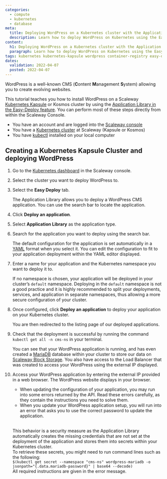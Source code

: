 ```yaml
---
categories:
  - compute
  - kubernetes
  - database
meta:
  title: Deploying WordPress on a Kubernetes cluster with the Application Library
  description: Learn how to deploy WordPress on Kubernetes using the Easy Deploy feature in a few clicks
content:
  h1: Deploying WordPress on a Kubernetes cluster with the Application Library
  paragraph: Learn how to deploy WordPress on Kubernetes using the Easy Deploy feature in a few clicks
tags: kubernetes kubernetes-kapsule wordpress container-registry easy-deploy deploy containerized-application docker
dates:
  validation: 2022-04-07
  posted: 2022-04-07
---
```


WordPress is a well-known CMS (**C**ontent **M**anagement **S**ystem) allowing you to create evolving websites.

This tutorial teaches you how to install WordPress on a Scaleway [Kubernetes Kapsule](https://www.scaleway.com/en/docs/compute/kubernetes/quickstart/) or Kosmos cluster by using the [Application Library in the Easy-Deploy feature](https://www.scaleway.com/en/docs/compute/kubernetes/how-to/enable-easy-deploy/). 
You can perform most of these steps directly from within the Scaleway Console. 

<Message type="requirement">

  - You have an account and are logged into the [Scaleway console](https://console.scaleway.com)
  - You have a [Kubernetes cluster](https://www.scaleway.com/en/docs/compute/kubernetes/how-to/create-cluster/) at Scaleway (Kapsule or Kosmos)
  - You have [kubectl](https://www.scaleway.com/en/docs/compute/kubernetes/how-to/connect-cluster-kubectl) installed on your local computer

</Message>

## Creating a Kubernetes Kapsule Cluster and deploying WordPress

1. Go to the [Kubernetes dashboard](https://console.scaleway.com/kapsule/clusters) in the Scaleway console.
2. Select the cluster you want to deploy WordPress to.
3. Select the **Easy Deploy** tab.

    <Lightbox src="scaleway-kubernetes-easy-deploy.webp" alt="" />

    The Application Library allows you to deploy a WordPress CMS application. You can use the search bar to locate the application. 

4. Click **Deploy an application**.
5. Select **Application Library** as the application type.

    <Lightbox src="scaleway-kubernetes-deploy-app.webp" alt="" />

6. Search for the application you want to deploy using the search bar.

    <Lightbox scr="scaleway-kubernetes-wordpress-app.webp" alt="" />

    The default configuration for the application is set automatically in a [YAML](https://yaml.org) format when you select it.
    You can edit the configuration to fit to your application deployment within the YAML editor displayed.

    <Lightbox src="scaleway-kubernetes-yaml-editor.webp" alt="" />

7. Enter a name for your application and the Kubernetes namespace you want to deploy it to.

    <Message type="important">

    If no namespace is chosen, your application will be deployed in your cluster’s `default` namespace. Deploying in the `default` namespace is not a good practice and it is highly recommended to split your deployments, services, and application in separate namespaces, thus allowing a more secure configuration of your cluster.

    </Message>

8. Once configured, click **Deploy an application** to deploy your application on your Kubernetes cluster.

    <Lightbox src="scaleway-kubernetes-deploy-app-summary.webp" alt="" />

    You are then redirected to the listing page of our deployed applications.

    <Lightbox src="scaleway-kubernetes-deployed-apps-list.webp" alt="" />

9. Check that the deployment is successful by running the command `kubectl get all -n cms-ns` in your terminal.

    <Lightbox src="scaleway-kubernetes-kubectl-all.webp" alt="" />

    You can see that your WordPress application is running, and has even created a [MariaDB](https://mariadb.org/) database within your cluster to store our data on [Scaleway Block Storage](https://www.scaleway.com/en/object-storage/).
    You also have access to the Load Balancer that was created to access your WordPress using the external IP displayed.

10. Access your WordPress application by entering the external IP provided in a web browser. The WordPress website displays in your browser.

    <Lightbox src="scaleway-kubernetes-wordpress.webp" alt="" />

    <Message type="note">

    * When updating the configuration of your application, you may run into some errors returned by the API. Read these errors carefully, as they contain the instructions you need to solve them.<br />
    * When you update your WordPress application setup, you will run into an error that asks you to use the correct password to update the application.<br /><br /> 

    This behavior is a security measure as the Application Library automatically creates the missing credentials that are not set at the deployment of the application and stores them into secrets within your Kubernetes cluster.<br />
    To retrieve these secrets, you might need to run command lines such as the following:<br />
    `$(kubectl get secret --namespace "cms-ns" wordpress-mariadb -o jsonpath="{.data.mariadb-password}" | base64 --decode)`<br /> 
    All required instructions are given in the error message.

    </Message>

